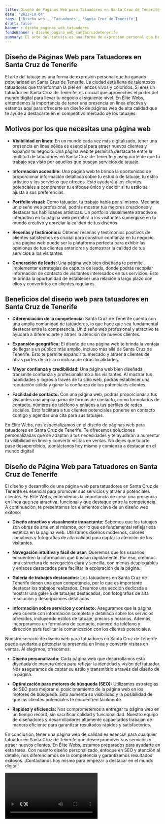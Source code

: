 ```yaml
---
title: Diseño de Páginas Web para Tatuadores en Santa Cruz de Tenerife
date: '2023-10-04'
tags: ['Diseño web', 'Tatuadores', 'Santa Cruz de Tenerife']
draft: false
banner : diseño_paginas_web_tatuadores
fondoBanner : diseño_pagina_web_santacruzdetenerife
summary: El arte del tatuaje es una forma de expresión personal que ha ganado popularidad en Santa Cruz de Tenerife. La ciudad está llena de talentosos tatuadores que transforman la piel en lienzos vivos y coloridos. Si eres un tatuador en Santa Cruz de Tenerife, es crucial que aproveches el poder del mundo digital para llevar tu negocio al siguiente nivel. En Élite Webs, entendemos la importancia de tener una presencia en línea efectiva y estamos aquí para ofrecerte un diseño de páginas web de alta calidad que te ayude a destacarte en el competitivo mercado de los tatuajes.
---
```


## Diseño de Páginas Web para Tatuadores en Santa Cruz de Tenerife

El arte del tatuaje es una forma de expresión personal que ha ganado popularidad en Santa Cruz de Tenerife. La ciudad está llena de talentosos tatuadores que transforman la piel en lienzos vivos y coloridos. Si eres un tatuador en Santa Cruz de Tenerife, es crucial que aproveches el poder del mundo digital para llevar tu negocio al siguiente nivel. En Élite Webs, entendemos la importancia de tener una presencia en línea efectiva y estamos aquí para ofrecerte un diseño de páginas web de alta calidad que te ayude a destacarte en el competitivo mercado de los tatuajes.

## Motivos por los que necesitas una página web

- **Visibilidad en línea:** En un mundo cada vez más digitalizado, tener una presencia en línea sólida es esencial para atraer nuevos clientes y expandir tu negocio. Una página web te permitirá destacarte entre la multitud de tatuadores en Santa Cruz de Tenerife y asegurarte de que tu trabajo sea visto por aquellos que buscan servicios de tatuaje.

- **Información accesible:** Una página web te brinda la oportunidad de proporcionar información detallada sobre tu estudio de tatuaje, tu estilo artístico y los servicios que ofreces. Esto ayudará a los clientes potenciales a comprender tu enfoque único y decidir si tu estilo se ajusta a sus preferencias.

- **Portfolio visual:** Como tatuador, tu trabajo habla por sí mismo. Mediante un diseño web profesional, podrás mostrar tus mejores creaciones y destacar tus habilidades artísticas. Un portfolio visualmente atractivo e interactivo en tu página web permitirá a los visitantes sumergirse en tu mundo creativo y apreciar la calidad de tus diseños.

- **Reseñas y testimonios:** Obtener reseñas y testimonios positivos de clientes satisfechos es crucial para construir confianza en tu negocio. Una página web puede ser la plataforma perfecta para exhibir las opiniones de tus clientes anteriores y demostrar la calidad de tus servicios a los visitantes.

- **Generación de leads:** Una página web bien diseñada te permite implementar estrategias de captura de leads, donde podrás recopilar información de contacto de visitantes interesados en tus servicios. Esto te brinda la oportunidad de establecer una relación a largo plazo con ellos y convertirlos en clientes regulares.

## Beneficios del diseño web para tatuadores en Santa Cruz de Tenerife

- **Diferenciación de la competencia:** Santa Cruz de Tenerife cuenta con una amplia comunidad de tatuadores, lo que hace que sea fundamental destacar entre la competencia. Un diseño web profesional y atractivo te ayudará a diferenciarte y atraer la atención de nuevos clientes.

- **Expansión geográfica:** El diseño de una página web te brinda la ventaja de llegar a un público más amplio, incluso más allá de Santa Cruz de Tenerife. Esto te permite expandir tu mercado y atraer a clientes de otras partes de la isla o incluso de otras localidades.

- **Mayor confianza y credibilidad:** Una página web bien diseñada transmite confianza y profesionalismo a los visitantes. Al mostrar tus habilidades y logros a través de tu sitio web, podrás establecer una reputación sólida y ganar la confianza de tus potenciales clientes.

- **Facilidad de contacto:** Con una página web, podrás proporcionar a tus visitantes una amplia gama de formas de contacto, como formularios de contacto, números de teléfono y enlaces a tus perfiles de redes sociales. Esto facilitará a tus clientes potenciales ponerse en contacto contigo y agendar una cita para sus tatuajes.

En Élite Webs, nos especializamos en el diseño de páginas web para tatuadores en Santa Cruz de Tenerife. Te ofrecemos soluciones personalizadas que se adaptan a tus necesidades y te ayudarán a aumentar tu visibilidad en línea y convertir visitas en ventas. No dejes que tu arte pase desapercibido, ¡contáctanos hoy mismo y comienza a destacar en el mundo digital!

<GifSeo />

<Cta />

## Diseño de Página Web para Tatuadores en Santa Cruz de Tenerife

El diseño y desarrollo de una página web para tatuadores en Santa Cruz de Tenerife es esencial para promover sus servicios y atraer a potenciales clientes. En Élite Webs, entendemos la importancia de crear una presencia en línea que sea atractiva, funcional y que destaque entre la competencia. A continuación, te presentamos los elementos clave de un diseño web exitoso:

- **Diseño atractivo y visualmente impactante:** Sabemos que los tatuajes son obras de arte en sí mismos, por lo que es fundamental reflejar esa estética en la página web. Utilizamos diseños modernos, colores llamativos y fotografías de alta calidad para captar la atención de los visitantes.

- **Navegación intuitiva y fácil de usar:** Queremos que los usuarios encuentren la información que buscan rápidamente. Por eso, creamos una estructura de navegación clara y sencilla, con menús desplegables y enlaces destacados para facilitar la exploración de la página.

- **Galería de trabajos destacados:** Los tatuadores en Santa Cruz de Tenerife tienen una gran competencia, por lo que es importante destacar los trabajos realizados. Creamos una sección dedicada a mostrar una galería de tatuajes destacados, con fotografías de alta resolución y descripciones detalladas.

- **Información sobre servicios y contacto:** Aseguramos que la página web cuente con información completa y detallada sobre los servicios ofrecidos, incluyendo estilos de tatuaje, precios y horarios. Además, incorporamos un formulario de contacto, número de teléfono y dirección para facilitar la comunicación con los clientes potenciales.

Nuestro servicio de diseño web para tatuadores en Santa Cruz de Tenerife puede ayudarte a potenciar tu presencia en línea y convertir visitas en ventas. Al elegirnos, ofrecemos:

- **Diseño personalizado:** Cada página web que desarrollamos está diseñada de manera única para reflejar la identidad y visión del tatuador. Nos aseguramos de captar su estilo y transmitirlo a través del diseño de la página.

- **Optimización para motores de búsqueda (SEO):** Utilizamos estrategias de SEO para mejorar el posicionamiento de la página web en los motores de búsqueda. Esto aumenta su visibilidad y la posibilidad de que los clientes potenciales te encuentren fácilmente.

- **Rapidez y eficiencia:** Nos comprometemos a entregar tu página web en un tiempo récord, sin sacrificar calidad y funcionalidad. Nuestro equipo de diseñadores y desarrolladores altamente capacitados trabajan de manera eficiente para garantizar resultados rápidos y satisfactorios.

En conclusión, tener una página web de calidad es esencial para cualquier tatuador en Santa Cruz de Tenerife que desee promover sus servicios y atraer nuevos clientes. En Élite Webs, estamos preparados para ayudarte en esta tarea. Con nuestro diseño personalizado, enfoque en SEO y atención al detalle, nos diferenciamos de la competencia y garantizamos resultados exitosos. ¡Contáctanos hoy mismo para empezar a destacar en el mundo digital!

<Video />

<CtaBot job='Tatuadores' city='Santa Cruz de Tenerife'/>

<Gmaps query='Santa Cruz de Tenerife+españa+maps' />